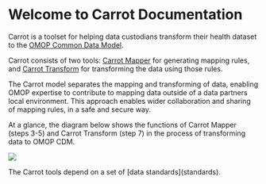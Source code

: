 
# Welcome to Carrot Documentation

Carrot is a toolset for helping data custodians transform their health dataset to the [OMOP Common Data Model](https://www.ohdsi.org/data-standardization/).

Carrot consists of two tools: [Carrot Mapper](mapper) for generating mapping rules, and [Carrot Transform](transform) for transforming the data using those rules.

The Carrot model separates the mapping and transforming of data, enabling OMOP expertise to contribute to mapping data outside of a data partners local environment. 
This approach enables wider collaboration and sharing of mapping rules, in a safe and secure way.

At a glance, the diagram below shows the functions of Carrot Mapper (steps 3-5) and Carrot Transform (step 7) in the process of transforming data to OMOP CDM.

![](/docs/Carrot_Workflow.png)

<Callout>
  The Carrot tools depend on a set of [data standards](standards).
</Callout>
